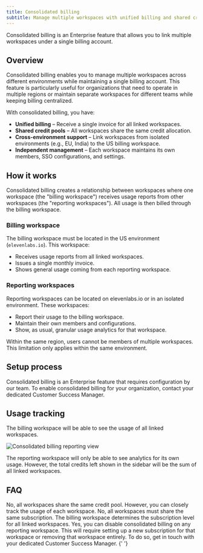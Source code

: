 ```yaml
---
title: Consolidated billing
subtitle: Manage multiple workspaces with unified billing and shared credit pools.
---
```


<Info>
  Consolidated billing is an Enterprise feature that allows you to link multiple workspaces under a
  single billing account.
</Info>

## Overview

Consolidated billing enables you to manage multiple workspaces across different environments while maintaining a single billing account.
This feature is particularly useful for organizations that need to operate in multiple regions or maintain separate workspaces for different teams while keeping billing centralized.

With consolidated billing, you have:

- **Unified billing** – Receive a single invoice for all linked workspaces.
- **Shared credit pools** – All workspaces share the same credit allocation.
- **Cross-environment support** – Link workspaces from isolated environments (e.g., EU, India) to the US billing workspace.
- **Independent management** – Each workspace maintains its own members, SSO configurations, and settings.

## How it works

Consolidated billing creates a relationship between workspaces where one workspace (the "billing workspace") receives usage reports from other workspaces (the "reporting workspaces"). All usage is then billed through the billing workspace.

### Billing workspace

The billing workspace must be located in the US environment (`elevenlabs.io`). This workspace:

- Receives usage reports from all linked workspaces.
- Issues a single monthly invoice.
- Shows general usage coming from each reporting workspace.

### Reporting workspaces

Reporting workspaces can be located on elevenlabs.io or in an isolated environment. These workspaces:

- Report their usage to the billing workspace.
- Maintain their own members and configurations.
- Show, as usual, granular usage analytics for that workspace.

<Note>
  Within the same region, users cannot be members of multiple workspaces. This limitation only
  applies within the same environment.
</Note>

## Setup process

Consolidated billing is an Enterprise feature that requires configuration by our team. To enable consolidated billing for your organization, contact your dedicated Customer Success Manager.

## Usage tracking

The billing workspace will be able to see the usage of all linked workspaces.

<img
  src="/assets/images/product-guides/administration/consolidated-billing-reporting.png"
  alt="Consolidated billing reporting view"
  className="w-full rounded-lg"
/>

The reporting workspace will only be able to see analytics for its own usage. However, the total credits left shown in the sidebar will be the sum of all linked workspaces.

## FAQ

<AccordionGroup>
  <Accordion title="Can I set credit limits for each workspace?">
    No, all workspaces share the same credit pool. However, you can closely track the usage of each
    workspace.
  </Accordion>
  <Accordion title="Can I have different subscription tiers for different workspaces?">
    No, all workspaces must share the same subscription. The billing workspace determines the
    subscription level for all linked workspaces.
  </Accordion>
  <Accordion title="Can I unlink a workspace from consolidated billing?">
    Yes, you can disable consolidated billing on any reporting workspace. This will require setting
    up a new subscription for that workspace or removing that workspace entirely. To do so, get in
    touch with your dedicated Customer Success Manager.
  </Accordion>
</AccordionGroup>{' '}
